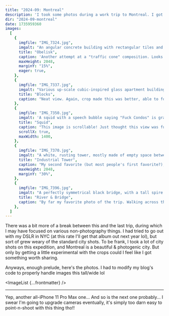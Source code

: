 ```yaml
---
title: "2024-09: Montreal"
description: 'I took some photos during a work trip to Montreal. I got bored of "standard" photos so I started experimenting with crops.'
dir: "2024-09-montreal"
date: 1735959360
images:
  [
    {
      imgfile: "IMG_7324.jpg",
      imgalt: "An angular concrete building with rectangular tiles and a moire-like rebar pattern looms over a sparse lot of aging road equipment.",
      title: "Obelisk",
      caption: 'Another attempt at a "traffic cone" composition. Looks much better cropped in like this for the angles imo',
      maxHeight: 2048,
      marginY: "15%",
      eager: true,
    },
    {
      imgfile: "IMG_7337.jpg",
      imgalt: "Various up-scale cubic-inspired glass apartment buildings create interesting patterns with their balconies and varying shades of blue tinted glass contrasted against gray paneling. A single old-style light pole pokes out on the right.",
      title: "Blocks",
      caption: "Neat view. Again, crop made this was better, able to focus on just the interesting part of the image (all the blockiness)",
    },
    {
      imgfile: "IMG_7350.jpg",
      imgalt: 'A squid with a speech bubble saying "Fuck Condos" is graffitied on the bottom of the bridge, above much other graffiti on the wall of the far bank, both sitting below various condiminium complexes.',
      title: "Squid",
      caption: "This image is scrollable! Just thought this view was funny :) Had plenty of time to take in this part of town, walking along the docks. Seems to be gentrifying.",
      scrollX: true,
      maxWidth: 1400,
    },
    {
      imgfile: "IMG_7370.jpg",
      imgalt: "A white, rusting tower, mostly made of empty space between steel crossbeams & piping, is reflected over the concrete pier it sits on to the smooth, barely wavy water",
      title: "Industrial Tower",
      caption: "My second favorite (but most people's first favorite?), only diminished in my eyes because it's a bit <em>too</em> tall. Still, very fun reflection in the water, and I am a sucker for industrial-looking stuff",
      maxHeight: 2048,
      marginY: "30%",
    },
    {
      imgfile: "IMG_7396.jpg",
      imgalt: "A perfectly symmetrical black bridge, with a tall spire in the middle and two smaller supports on either side, connects two islands over a uniformly choppy dark cyan river.",
      title: "River & Bridge",
      caption: "By far my favorite photo of the trip. Walking across this bridge I knew I had to get it perfectly lined up, and I'm so glad I did because I think it turned out really well",
    },
  ]
---
```



There was a bit more of a break between this and the last trip, during which I may have focused on various non-photography things. I had tried to go out with my DSLR in NYC (at this rate I'll get that album out next year lol), but sort of grew weary of the standard city shots. To be frank, I took a lot of city shots on this expedition, and Montreal is a beautiful & photogenic city. But only by getting a little experimental with the crops could I feel like I got something worth sharing.

Anyways, enough prelude, here's the photos. I had to modify my blog's code to properly handle images this tall/wide lol

<ImageList {...frontmatter} />
<hr />

Yep, another all-iPhone 11 Pro Max one... And so is the next one probably... I swear I'm going to upgrade cameras eventually, it's simply too darn easy to point-n-shoot with this thing tho!!
